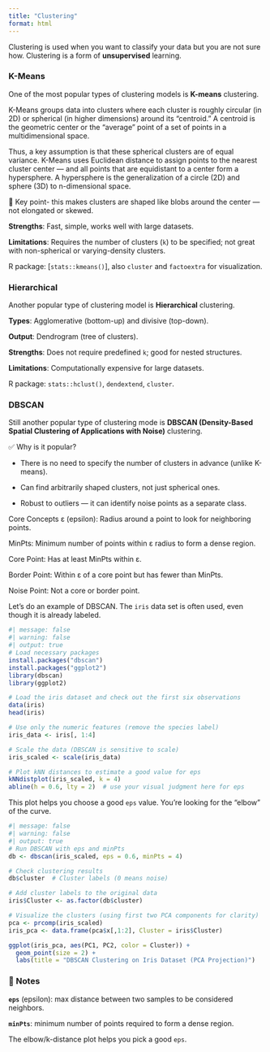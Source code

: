```yaml
---
title: "Clustering"
format: html
---
```


Clustering is used when you want to classify your data but you are not sure how. Clustering is a form of **unsupervised** learning.

### **K-Means**

One of the most popular types of clustering models is **K-means** clustering.

K-Means groups data into clusters where each cluster is roughly circular (in 2D) or spherical (in higher dimensions) around its "centroid." A centroid is the geometric center or the "average" point of a set of points in a multidimensional space.

Thus, a key assumption is that these spherical clusters are of equal variance. K-Means uses Euclidean distance to assign points to the nearest cluster center — and all points that are equidistant to a center form a hypersphere. A hypersphere is the generalization of a circle (2D) and sphere (3D) to n-dimensional space.

📌 Key point- this makes clusters are shaped like blobs around the center — not elongated or skewed.

**Strengths**: Fast, simple, works well with large datasets.

**Limitations**: Requires the number of clusters (`k`) to be specified; not great with non-spherical or varying-density clusters.

R package: \[`stats::kmeans()`\], also `cluster` and `factoextra` for visualization.

### **Hierarchical**

Another popular type of clustering model is **Hierarchical** clustering.

**Types**: Agglomerative (bottom-up) and divisive (top-down).

**Output**: Dendrogram (tree of clusters).

**Strengths**: Does not require predefined `k`; good for nested structures.

**Limitations**: Computationally expensive for large datasets.

R package: `stats::hclust()`, `dendextend`, `cluster`.

### **DBSCAN**

Still another popular type of clustering mode is **DBSCAN (Density-Based Spatial Clustering of Applications with Noise)** clustering.

✅ Why is it popular?

-   There is no need to specify the number of clusters in advance (unlike K-means).

-   Can find arbitrarily shaped clusters, not just spherical ones.

-   Robust to outliers — it can identify noise points as a separate class.

Core Concepts ε (epsilon): Radius around a point to look for neighboring points.

MinPts: Minimum number of points within ε radius to form a dense region.

Core Point: Has at least MinPts within ε.

Border Point: Within ε of a core point but has fewer than MinPts.

Noise Point: Not a core or border point.

Let's do an example of DBSCAN. The `iris` data set is often used, even though it is already labeled.

```r
#| message: false
#| warning: false
#| output: true
# Load necessary packages
install.packages("dbscan")
install.packages("ggplot2")
library(dbscan)
library(ggplot2)

# Load the iris dataset and check out the first six observations
data(iris)
head(iris)

# Use only the numeric features (remove the species label)
iris_data <- iris[, 1:4]

# Scale the data (DBSCAN is sensitive to scale)
iris_scaled <- scale(iris_data)

# Plot kNN distances to estimate a good value for eps
kNNdistplot(iris_scaled, k = 4)
abline(h = 0.6, lty = 2)  # use your visual judgment here for eps

```

This plot helps you choose a good `eps` value. You're looking for the "elbow" of the curve.

```r
#| message: false
#| warning: false
#| output: true
# Run DBSCAN with eps and minPts
db <- dbscan(iris_scaled, eps = 0.6, minPts = 4)

# Check clustering results
db$cluster  # Cluster labels (0 means noise)

# Add cluster labels to the original data
iris$Cluster <- as.factor(db$cluster)

# Visualize the clusters (using first two PCA components for clarity)
pca <- prcomp(iris_scaled)
iris_pca <- data.frame(pca$x[,1:2], Cluster = iris$Cluster)

ggplot(iris_pca, aes(PC1, PC2, color = Cluster)) +
  geom_point(size = 2) +
  labs(title = "DBSCAN Clustering on Iris Dataset (PCA Projection)")
```

### 📝 Notes

**`eps`** (epsilon): max distance between two samples to be considered neighbors.

**`minPts`**: minimum number of points required to form a dense region.

The elbow/k-distance plot helps you pick a good `eps`.
